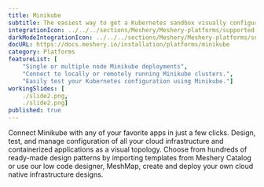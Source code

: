 ```yaml
---
title: Minikube
subtitle: The easiest way to get a Kubernetes sandbox visually configured for development
integrationIcon: ../../../sections/Meshery/Meshery-platforms/supported-icons/minikube.svg
darkModeIntegrationIcon: ../../../sections/Meshery/Meshery-platforms/supported-icons/minikube_white.svg
docURL: https://docs.meshery.io/installation/platforms/minikube
category: Platforms
featureList: [
    "Single or multiple node Minikube deployments",
    "Connect to locally or remotely running Minikube clusters.",
    "Easily test your Kubernetes configuration using Minikube."]
workingSlides: [
    ./slide2.png,
    ./slide2.png]
published: true
---
```


<p>
    Connect Minikube with any of your favorite apps in just a few
    clicks. Design, test, and manage configuration of all your cloud infrastructure and containerized applications as a visual topology. Choose from hundreds of ready-made design patterns by importing templates from Meshery Catalog or use our low code designer, MeshMap, create and deploy your own cloud native infrastructure designs.
</p>
